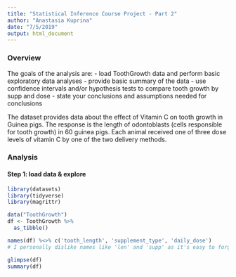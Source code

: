 ```yaml
---
title: "Statistical Inference Course Project - Part 2"
author: "Anastasia Kuprina"
date: "7/5/2019"
output: html_document
---
```


### Overview

The goals of the analysis are:
- load ToothGrowth data and perform basic exploratory data analyses
- provide basic summary of the data
- use confidence intervals and/or hypothesis tests to compare tooth growth by supp and dose
- state your conclusions and assumptions needed for conclusions


The dataset provides data about the effect of Vitamin C on tooth growth in Guinea pigs. The response is the length of odontoblasts (cells responsible for tooth growth) in 60 guinea pigs. Each animal received one of three dose levels of vitamin C by one of the two delivery methods.


### Analysis

#### Step 1: load data & explore
```r
library(datasets)
library(tidyverse)
library(magrittr)

data("ToothGrowth")
df <- ToothGrowth %>%
  as_tibble()

names(df) %<>% c('tooth_length', 'supplement_type', 'daily_dose')
# I personally dislike names like 'len' and 'supp' as it's easy to forget what they mean

glimpse(df)
summary(df)

```


